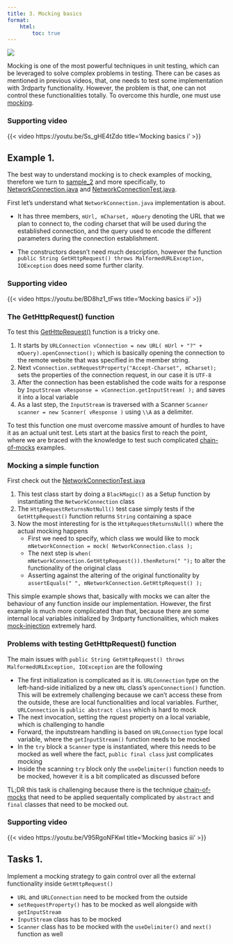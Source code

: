 ```yaml
---
title: 3. Mocking basics
format:
    html:
        toc: true
---
```

![](../images/mocking.webp)


Mocking is one of the most powerful techniques in unit testing, which can be leveraged to solve complex problems in testing. There can be cases as mentioned in previous videos, that, one needs to test some implementation with 3rdparty functionality. However, the problem is that, one can not control these functionalities totally. To overcome this hurdle, one must use [mocking](https://en.wikipedia.org/wiki/Mock_object).

### Supporting video
{{< video https://youtu.be/Ss_gHE4tZdo 
    title='Mocking basics i' 
>}}


## Example 1.
The best way to understand mocking is to check examples of mocking, therefore we turn to [sample_2](https://github.com/JacksonFurrier/SQAT/tree/main/sample_2) and more specifically, to [NetworkConnection.java](https://github.com/JacksonFurrier/SQAT/blob/main/sample_2/app/src/main/java/sample_2/NetworkConnection.java) and [NetworkConnectionTest.java](https://github.com/JacksonFurrier/SQAT/blob/main/sample_2/app/src/test/java/sample_2/NetworkConnectionTest.java). 

First let's understand what `NetworkConnection.java` implementation is about. 

* It has three members, `mUrl, mCharset, mQuery` denoting the URL that we plan to connect to, the coding charset that will be used during the established connection, and the query used to encode the different parameters during the connection establishment. 

* The constructors doesn't need much description, however the function `public String GetHttpRequest() throws MalformedURLException, IOException` does need some further clarity.

### Supporting video
{{< video https://youtu.be/BD8hz1_tFws 
    title='Mocking basics ii' 
>}}

### The GetHttpRequest() function
To test this [GetHttpRequest()](https://github.com/JacksonFurrier/SQAT/blob/main/sample_2/app/src/main/java/sample_2/NetworkConnection.java#L42) function is a tricky one. 

1. It starts by `URLConnection vConnection = new URL( mUrl + "?" + mQuery).openConnection();` which is basically opening the connection to the remote website that was specified in the member string. 
2. Next `vConnection.setRequestProperty("Accept-Charset", mCharset);` sets the properties of the connection request, in our case it is `UTF-8`
3. After the connection has been established the code waits for a response by `InputStream vResponse = vConnection.getInputStream( );` and saves it into a local variable
4. As a last step, the `InputStream` is traversed with a Scanner `Scanner scanner = new Scanner( vResponse )` using `\\A` as a delimiter. 

To test this function one must overcome massive amount of hurdles to have it as an actual unit test. Lets start at the basics first to reach the point, where we are braced with the knowledge to test such complicated [chain-of-mocks](https://en.wikipedia.org/wiki/Mock_trainwreck) examples.

### Mocking a simple function
First check out the [NetworkConnectionTest.java](https://github.com/JacksonFurrier/SQAT/blob/main/sample_2/app/src/test/java/sample_2/NetworkConnectionTest.java) 

1. This test class start by doing a `BlackMagic()` as a Setup function by instantiating the `NetworkConnection` class
2. The `HttpRequestReturnsNotNull()` test case simply tests if the `GetHttpRequest()` function returns `String` containing a space
3. Now the most interesting for is the `HttpRequestReturnsNull()` where the actual mocking happens
    * First we need to specify, which class we would like to mock `mNetworkConnection = mock( NetworkConnection.class );`
    * The next step is `when( mNetworkConnection.GetHttpRequest()).thenReturn(" ");` to alter the functionality of the original class
    * Asserting against the altering of the original functionality by `assertEquals(" ", mNetworkConnection.GetHttpRequest() );`

This simple example shows that, basically with mocks we can alter the behaviour of any function inside our implementation. However, the first example is much more complicated than that, because there are some internal local variables initialized by 3rdparty functionalities, which makes [mock-injection](https://en.wikipedia.org/wiki/Dependency_injection) extremely hard.


### Problems with testing GetHttpRequest() function
The main issues with `public String GetHttpRequest() throws MalformedURLException, IOException` are the following

* The first initialization is complicated as it is. `URLConnection` type on the left-hand-side initialized by a new `URL` class's `openConnection()` function. This will be extremely challenging because we can't access these from the outside, these are local functionalities and local variables. Further, `URLConnection` is `public abstract class` which is hard to mock
* The next invocation, setting the rquest property on a local variable, which is challenging to handle
* Forward, the inputstream handling is based on `URLConnection` type local variable, where the `getInputStream()` function needs to be mocked
* In the `try` block a `Scanner` type is instantiated, where this needs to be mocked as well where the fact, `public final class` just complicates mocking
* Inside the scanning `try` block only the `useDelimiter()` function needs to be mocked, however it is a bit complicated as discussed before

TL;DR this task is challenging because there is the technique [chain-of-mocks](https://en.wikipedia.org/wiki/Mock_trainwreck) that need to be applied sequentally complicated by `abstract` and `final` classes that need to be mocked out.

### Supporting video
{{< video https://youtu.be/V95RgoNFKwI
    title='Mocking basics iii' 
>}}

## Tasks 1.

Implement a mocking strategy to gain control over all the external functionality inside `GetHttpRequest()`

* `URL` and `URLConnection` need to be mocked from the outside
* `setRequestProperty()` has to be mocked as well alongside with `getInputStream`
* `InputStream` class has to be mocked
* `Scanner` class has to be mocked with the `useDelimiter()` and `next()` function as well 